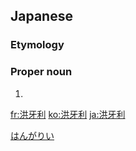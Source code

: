 ==Japanese==

===Etymology===
{{ja-kanjitab|yomi=irr|はん|が|り|k3=りい|sort=はんがりい}}
{{borrowing|ja|en|Hungary|sort=はんがりい}}

===Proper noun===
{{ja-pos|proper|ハンガリー}}

# {{rare spelling of|ハンガリー|lang=ja|sort=はんがりい}}
[[Category:Japanese terms spelled with ateji|はんがりい]]
{{catlangcode|ja|Hungary|Countries of Europe|sort=はんがりい|Exonyms}}

[[fr:洪牙利]]
[[ko:洪牙利]]
[[ja:洪牙利]]